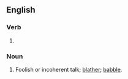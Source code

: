 ==English==

===Verb===
{{head|en|verb form}}

# {{present participle of|en|blabber|nocat=1}}

===Noun===
{{en-noun}}

# Foolish or incoherent talk; [[blather]]; [[babble]].